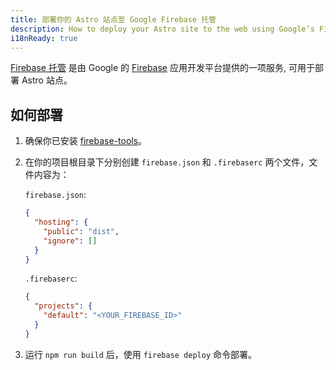 ```yaml
---
title: 部署你的 Astro 站点至 Google Firebase 托管
description: How to deploy your Astro site to the web using Google’s Firebase Hosting.
i18nReady: true
---
```


[Firebase 托管](https://firebase.google.com/products/hosting) 是由 Google 的 [Firebase](https://firebase.google.com/) 应用开发平台提供的一项服务, 可用于部署 Astro 站点。

## 如何部署

1. 确保你已安装 [firebase-tools](https://www.npmjs.com/package/firebase-tools)。

2. 在你的项目根目录下分别创建 `firebase.json` 和 `.firebaserc` 两个文件，文件内容为：

   `firebase.json`:

   ```json
   {
     "hosting": {
       "public": "dist",
       "ignore": []
     }
   }
   ```

   `.firebaserc`:

   ```json
   {
     "projects": {
       "default": "<YOUR_FIREBASE_ID>"
     }
   }
   ```

3. 运行 `npm run build` 后，使用 `firebase deploy` 命令部署。
